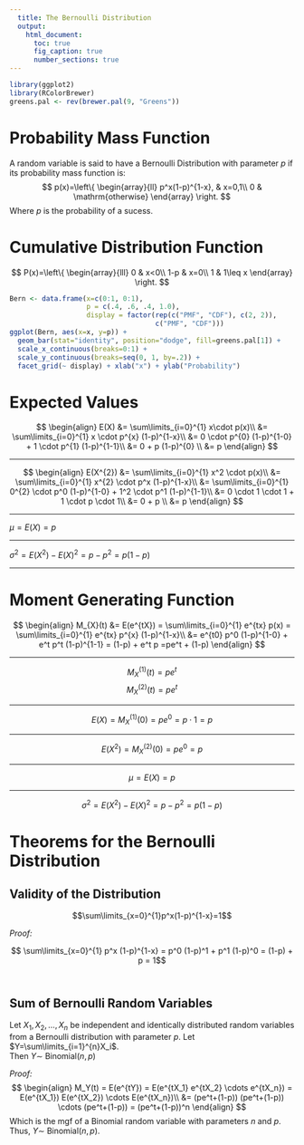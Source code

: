```yaml
---
  title: The Bernoulli Distribution
  output:
    html_document:
      toc: true
      fig_caption: true
      number_sections: true
---
```


\chapter{The Bernoulli Distribution}
  \setcounter{section}{0}
  
```r
library(ggplot2)
library(RColorBrewer)
greens.pal <- rev(brewer.pal(9, "Greens"))
```

# Probability Mass Function

A random variable is said to have a Bernoulli Distribution with parameter $p$ if its probability mass function is:
$$
p(x)=\left\{ 
  	\begin{array}{ll}
			p^x(1-p)^{1-x},	& x=0,1\\
			0 		& \mathrm{otherwise}
		\end{array} 
	\right. 
$$
Where  $p$ is the probability of a sucess.

# Cumulative Distribution Function

$$
P(x)=\left\{
  	\begin{array}{lll}
			0   & x<0\\
			1-p & x=0\\
			1   & 1\leq x
		\end{array}
	\right. 
$$

```r
Bern <- data.frame(x=c(0:1, 0:1), 
                   p = c(.4, .6, .4, 1.0), 
                   display = factor(rep(c("PMF", "CDF"), c(2, 2)),
                                    c("PMF", "CDF")))
ggplot(Bern, aes(x=x, y=p)) + 
  geom_bar(stat="identity", position="dodge", fill=greens.pal[1]) + 
  scale_x_continuous(breaks=0:1) +
  scale_y_continuous(breaks=seq(0, 1, by=.2)) + 
  facet_grid(~ display) + xlab("x") + ylab("Probability") 
```

# Expected Values
$$
\begin{align}
E(X) &= \sum\limits_{i=0}^{1} x\cdot p(x)\\
     &= \sum\limits_{i=0}^{1} x \cdot p^{x} (1-p)^{1-x}\\
     &= 0 \cdot p^{0} (1-p)^{1-0} + 1 \cdot p^{1} (1-p)^{1-1}\\
     &= 0 + p (1-p)^{0}  \\
     &= p
\end{align}
$$ 
  
*************************
  
$$
\begin{align}
E(X^{2}) &= \sum\limits_{i=0}^{1} x^2 \cdot p(x)\\
    &= \sum\limits_{i=0}^{1} x^{2} \cdot p^x (1-p)^{1-x}\\
    &= \sum\limits_{i=0}^{1} 0^{2} \cdot p^0 (1-p)^{1-0} + 
        1^2 \cdot p^1 (1-p)^{1-1}\\
    &= 0 \cdot 1 \cdot 1 + 1 \cdot p \cdot 1\\
    &= 0 + p \\
    &= p
\end{align}
$$

*************************  

$\mu = E(X) = p$

*************************

$\sigma^2 
  = E(X^2) - E(X)^2
  = p-p^2
  = p(1-p)
$

*************************

# Moment Generating Function
$$
\begin{align}
M_{X}(t)
	&= E(e^{tX})
	 = \sum\limits_{i=0}^{1} e^{tx} p(x)
	 = \sum\limits_{i=0}^{1} e^{tx} p^{x} (1-p)^{1-x}\\
  &= e^{t0} p^0 (1-p)^{1-0} + e^t p^t (1-p)^{1-1}
	 = (1-p) + e^t p
	 =pe^t + (1-p)
\end{align}
$$

*************************

$$M^{(1)}_X(t) = pe^t$$
$$M^{(2)}_X(t) = pe^t$$

*************************

$$E(X)
	=M^{(1)}_X(0)
	= pe^0
	= p \cdot 1
	= p$$

*************************

$$E(X^2)
	= M^{(2)}_X(0)
	= pe^0
	= p$$

*************************

$$\mu
	= E(X)
	= p$$

*************************

$$\sigma^2
	= E(X^2) - E(X)^2
	= p - p^2
	= p (1-p)$$

# Theorems for the Bernoulli Distribution

## Validity of the Distribution
$$\sum\limits_{x=0}^{1}p^x(1-p)^{1-x}=1$$

_Proof:_

$$
\sum\limits_{x=0}^{1} p^x (1-p)^{1-x}
	= p^0 (1-p)^1 + p^1 (1-p)^0
	= (1-p) + p
	= 1$$\ \rule{.05in}{.05in}


## Sum of Bernoulli Random Variables
Let $X_1,X_2,\ldots,X_n$ be independent and identically distributed random variables from a Bernoulli distribution with parameter $p$.  Let $Y=\sum\limits_{i=1}^{n}X_i$.  
Then $Y\sim$ Binomial$(n,p)$  

_Proof:_
$$
\begin{align}
M_Y(t)
	 = E(e^{tY})
	 = E(e^{tX_1} e^{tX_2} \cdots e^{tX_n})
	 = E(e^{tX_1}) E(e^{tX_2}) \cdots E(e^{tX_n})\\
  &= (pe^t+(1-p)) (pe^t+(1-p)) \cdots (pe^t+(1-p))
	 = (pe^t+(1-p))^n
\end{align}
$$
Which is the mgf of a Binomial random variable with parameters $n$ and $p$.  
	Thus, $Y\sim$ Binomial$(n,p)$. \rule{.05in}{.05in}


